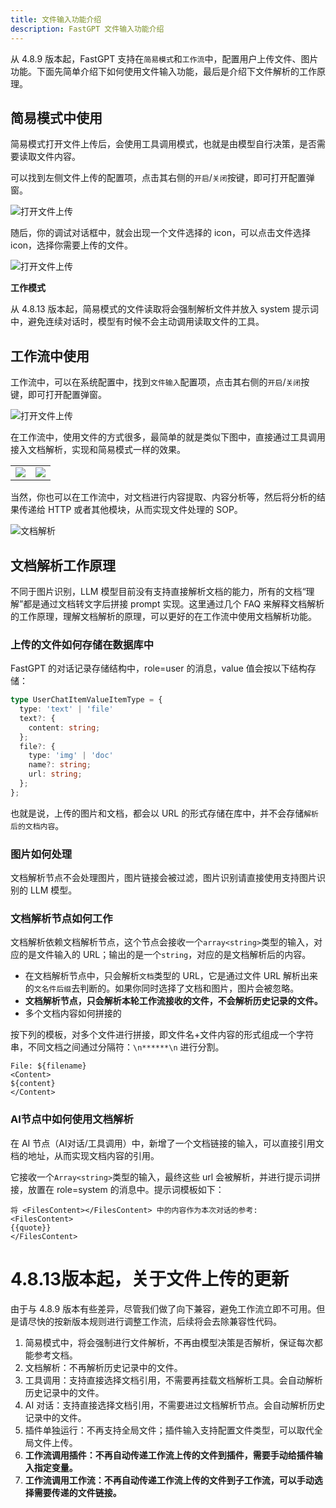 ```yaml
---
title: 文件输入功能介绍
description: FastGPT 文件输入功能介绍
---
```


从 4.8.9 版本起，FastGPT 支持在`简易模式`和`工作流`中，配置用户上传文件、图片功能。下面先简单介绍下如何使用文件输入功能，最后是介绍下文件解析的工作原理。


## 简易模式中使用

简易模式打开文件上传后，会使用工具调用模式，也就是由模型自行决策，是否需要读取文件内容。

可以找到左侧文件上传的配置项，点击其右侧的`开启`/`关闭`按键，即可打开配置弹窗。

![打开文件上传](/imgs/fileinpu-1.png)

随后，你的调试对话框中，就会出现一个文件选择的 icon，可以点击文件选择 icon，选择你需要上传的文件。

![打开文件上传](/imgs/fileinpu-2.png)

**工作模式**

从 4.8.13 版本起，简易模式的文件读取将会强制解析文件并放入 system 提示词中，避免连续对话时，模型有时候不会主动调用读取文件的工具。

## 工作流中使用

工作流中，可以在系统配置中，找到`文件输入`配置项，点击其右侧的`开启`/`关闭`按键，即可打开配置弹窗。

![打开文件上传](/imgs/fileinpu-4.jpg)

在工作流中，使用文件的方式很多，最简单的就是类似下图中，直接通过工具调用接入文档解析，实现和简易模式一样的效果。

| | |
| --------------------- | --------------------- |
| ![](/imgs/image-5.png) | ![](/imgs/image-6.png) |

当然，你也可以在工作流中，对文档进行内容提取、内容分析等，然后将分析的结果传递给 HTTP 或者其他模块，从而实现文件处理的 SOP。

![文档解析](/imgs/image-7.png)

## 文档解析工作原理

不同于图片识别，LLM 模型目前没有支持直接解析文档的能力，所有的文档“理解”都是通过文档转文字后拼接 prompt 实现。这里通过几个 FAQ 来解释文档解析的工作原理，理解文档解析的原理，可以更好的在工作流中使用文档解析功能。

### 上传的文件如何存储在数据库中

FastGPT 的对话记录存储结构中，role=user 的消息，value 值会按以下结构存储：

```ts
type UserChatItemValueItemType = {
  type: 'text' | 'file'
  text?: {
    content: string;
  };
  file?: {
    type: 'img' | 'doc'
    name?: string;
    url: string;
  };
};
```

也就是说，上传的图片和文档，都会以 URL 的形式存储在库中，并不会存储`解析后的文档内容`。

### 图片如何处理

文档解析节点不会处理图片，图片链接会被过滤，图片识别请直接使用支持图片识别的 LLM 模型。

### 文档解析节点如何工作

文档解析依赖文档解析节点，这个节点会接收一个`array<string>`类型的输入，对应的是文件输入的 URL；输出的是一个`string`，对应的是文档解析后的内容。

* 在文档解析节点中，只会解析`文档`类型的 URL，它是通过文件 URL 解析出来的`文名件后缀`去判断的。如果你同时选择了文档和图片，图片会被忽略。
* **文档解析节点，只会解析本轮工作流接收的文件，不会解析历史记录的文件。**
* 多个文档内容如何拼接的

按下列的模板，对多个文件进行拼接，即文件名+文件内容的形式组成一个字符串，不同文档之间通过分隔符：`\n******\n` 进行分割。

```
File: ${filename}
<Content>
${content}
</Content>
```

### AI节点中如何使用文档解析

在 AI 节点（AI对话/工具调用）中，新增了一个文档链接的输入，可以直接引用文档的地址，从而实现文档内容的引用。

它接收一个`Array<string>`类型的输入，最终这些 url 会被解析，并进行提示词拼接，放置在 role=system 的消息中。提示词模板如下：

```
将 <FilesContent></FilesContent> 中的内容作为本次对话的参考:
<FilesContent>
{{quote}}
</FilesContent>
```

# 4.8.13版本起，关于文件上传的更新

由于与 4.8.9 版本有些差异，尽管我们做了向下兼容，避免工作流立即不可用。但是请尽快的按新版本规则进行调整工作流，后续将会去除兼容性代码。

1. 简易模式中，将会强制进行文件解析，不再由模型决策是否解析，保证每次都能参考文档。
2. 文档解析：不再解析历史记录中的文件。
3. 工具调用：支持直接选择文档引用，不需要再挂载文档解析工具。会自动解析历史记录中的文件。
4. AI 对话：支持直接选择文档引用，不需要进过文档解析节点。会自动解析历史记录中的文件。
5. 插件单独运行：不再支持全局文件；插件输入支持配置文件类型，可以取代全局文件上传。
6. **工作流调用插件：不再自动传递工作流上传的文件到插件，需要手动给插件输入指定变量。**
7. **工作流调用工作流：不再自动传递工作流上传的文件到子工作流，可以手动选择需要传递的文件链接。**
